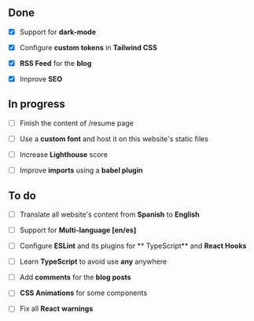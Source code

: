 ## Done

- [x] Support for **dark-mode**

- [x] Configure **custom tokens** in **Tailwind CSS**

- [x] **RSS Feed** for the **blog**

- [x] Improve **SEO**

## In progress

- [ ] Finish the content of <Link href={DATA.routes.RESUME}>/resume</Link> page

- [ ] Use a **custom font** and host it on this website's static files

- [ ] Increase **Lighthouse** score

- [ ] Improve **imports** using a **babel plugin**

## To do

- [ ] Translate all website's content from **Spanish** to **English**

- [ ] Support for **Multi-language [en/es]**

- [ ] Configure **ESLint** and its plugins for ** TypeScript** and
      **React Hooks**

- [ ] Learn **TypeScript** to avoid use **any** anywhere

- [ ] Add **comments** for the **blog posts**

- [ ] **CSS Animations** for some components

- [ ] Fix all **React** **warnings**

